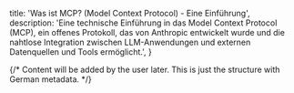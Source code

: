 
  title: 'Was ist MCP? (Model Context Protocol) - Eine Einführung',
  description:
    'Eine technische Einführung in das Model Context Protocol (MCP), ein offenes Protokoll, das von Anthropic entwickelt wurde und die nahtlose Integration zwischen LLM-Anwendungen und externen Datenquellen und Tools ermöglicht.',
}


{/* 
  Content will be added by the user later.
  This is just the structure with German metadata.
*/}